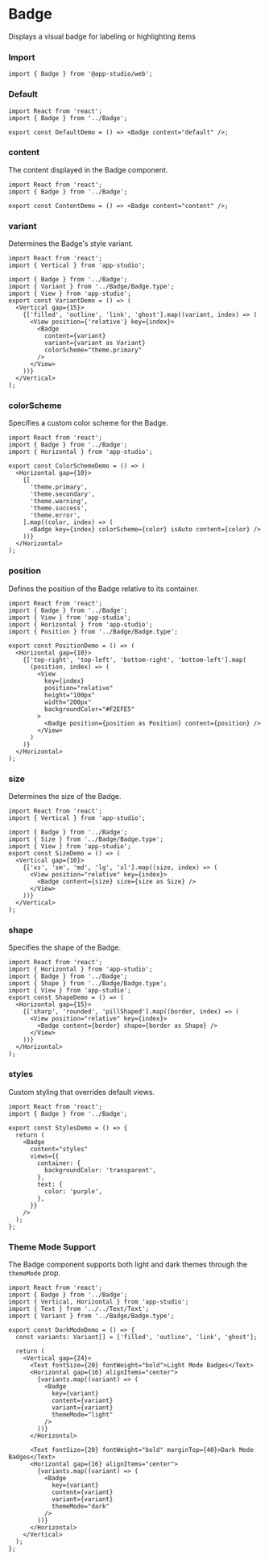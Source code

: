 # Badge

Displays a visual badge for labeling or highlighting items

### **Import**
  ```tsx
  import { Badge } from '@app-studio/web';
  ```

### **Default**
```tsx
import React from 'react';
import { Badge } from '../Badge';

export const DefaultDemo = () => <Badge content="default" />;

```

### **content**
The content displayed in the Badge component.

```tsx
import React from 'react';
import { Badge } from '../Badge';

export const ContentDemo = () => <Badge content="content" />;

```

### **variant**
Determines the Badge's style variant.

```tsx
import React from 'react';
import { Vertical } from 'app-studio';

import { Badge } from '../Badge';
import { Variant } from '../Badge/Badge.type';
import { View } from 'app-studio';
export const VariantDemo = () => (
  <Vertical gap={15}>
    {['filled', 'outline', 'link', 'ghost'].map((variant, index) => (
      <View position={'relative'} key={index}>
        <Badge
          content={variant}
          variant={variant as Variant}
          colorScheme="theme.primary"
        />
      </View>
    ))}
  </Vertical>
);

```

### **colorScheme**
Specifies a custom color scheme for the Badge.

```tsx
import React from 'react';
import { Badge } from '../Badge';
import { Horizontal } from 'app-studio';

export const ColorSchemeDemo = () => (
  <Horizontal gap={10}>
    {[
      'theme.primary',
      'theme.secondary',
      'theme.warning',
      'theme.success',
      'theme.error',
    ].map((color, index) => (
      <Badge key={index} colorScheme={color} isAuto content={color} />
    ))}
  </Horizontal>
);

```

### **position**
Defines the position of the Badge relative to its container.

```tsx
import React from 'react';
import { Badge } from '../Badge';
import { View } from 'app-studio';
import { Horizontal } from 'app-studio';
import { Position } from '../Badge/Badge.type';

export const PositionDemo = () => (
  <Horizontal gap={10}>
    {['top-right', 'top-left', 'bottom-right', 'bottom-left'].map(
      (position, index) => (
        <View
          key={index}
          position="relative"
          height="100px"
          width="200px"
          backgroundColor="#F2EFE5"
        >
          <Badge position={position as Position} content={position} />
        </View>
      )
    )}
  </Horizontal>
);

```

### **size**
Determines the size of the Badge.

```tsx
import React from 'react';
import { Vertical } from 'app-studio';

import { Badge } from '../Badge';
import { Size } from '../Badge/Badge.type';
import { View } from 'app-studio';
export const SizeDemo = () => (
  <Vertical gap={10}>
    {['xs', 'sm', 'md', 'lg', 'xl'].map((size, index) => (
      <View position="relative" key={index}>
        <Badge content={size} size={size as Size} />
      </View>
    ))}
  </Vertical>
);

```

### **shape**
Specifies the shape of the Badge.

```tsx
import React from 'react';
import { Horizontal } from 'app-studio';
import { Badge } from '../Badge';
import { Shape } from '../Badge/Badge.type';
import { View } from 'app-studio';
export const ShapeDemo = () => (
  <Horizontal gap={15}>
    {['sharp', 'rounded', 'pillShaped'].map((border, index) => (
      <View position="relative" key={index}>
        <Badge content={border} shape={border as Shape} />
      </View>
    ))}
  </Horizontal>
);

```

### **styles**
Custom styling that overrides default views.

```tsx
import React from 'react';
import { Badge } from '../Badge';

export const StylesDemo = () => {
  return (
    <Badge
      content="styles"
      views={{
        container: {
          backgroundColor: 'transparent',
        },
        text: {
          color: 'purple',
        },
      }}
    />
  );
};

```

### **Theme Mode Support**
The Badge component supports both light and dark themes through the `themeMode` prop.

```tsx
import React from 'react';
import { Badge } from '../Badge';
import { Vertical, Horizontal } from 'app-studio';
import { Text } from '../../Text/Text';
import { Variant } from '../Badge/Badge.type';

export const DarkModeDemo = () => {
  const variants: Variant[] = ['filled', 'outline', 'link', 'ghost'];

  return (
    <Vertical gap={24}>
      <Text fontSize={20} fontWeight="bold">Light Mode Badges</Text>
      <Horizontal gap={16} alignItems="center">
        {variants.map((variant) => (
          <Badge
            key={variant}
            content={variant}
            variant={variant}
            themeMode="light"
          />
        ))}
      </Horizontal>

      <Text fontSize={20} fontWeight="bold" marginTop={40}>Dark Mode Badges</Text>
      <Horizontal gap={16} alignItems="center">
        {variants.map((variant) => (
          <Badge
            key={variant}
            content={variant}
            variant={variant}
            themeMode="dark"
          />
        ))}
      </Horizontal>
    </Vertical>
  );
};
```

